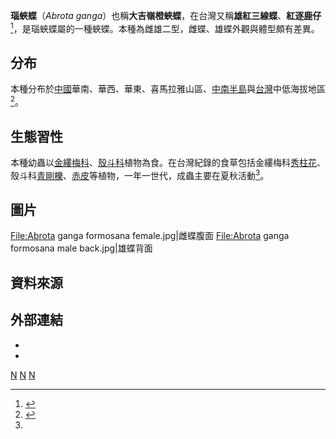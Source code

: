 {{NoteTA
|G1=Butterfly
}}
{{Speciesbox
| genus = Abrota
| species = ganga
| authority = (Moore, 1857)
| image = Abrota ganga formosana female back.jpg
| image_width = 250px
| image_caption = 台灣亞種（''A. g. formosana''）雌蝶
| image2 = Abrota ganga formosana male.jpg
| image2_width = 250px
| image2_caption = 台灣亞種（''A. g. formosana''）雄蝶
}}

'''瑙蛺蝶'''（''Abrota ganga''）也稱'''大吉嶺橙蛺蝶'''，在台灣又稱'''雄紅三線蝶'''、'''紅逐鹿仔'''<ref>{{cite book|author=蔡百峻 |coauthors= |title=玉山的蝴蝶 |year=1988 |publisher=內政部營建署玉山國家公園管理處 |location= |isbn= }}</ref>，是瑙蛺蝶屬的一種蛺蝶。本種為雌雄二型，雌蝶、雄蝶外觀與體型頗有差異。

==分布==
本種分布於[[中國|中國]]華南、華西、華東、喜馬拉雅山區、[[中南半島|中南半島]]與[[台灣|台灣]]中低海拔地區<ref name="978-986-177-668-2">{{cite book|author=徐堉峰 |coauthors= |title=台灣蝴蝶圖鑑．下（蛺蝶） |year=2013 |publisher=晨星出版社 |location=台中市 |isbn=978-986-177-668-2 }}</ref>。

==生態習性==
本種幼蟲以[[金縷梅科|金縷梅科]]、[[殼斗科|殼斗科]]植物為食。在台灣紀錄的食草包括金縷梅科[[秀柱花|秀柱花]]、殼斗科[[青剛櫟|青剛櫟]]、[[赤皮|赤皮]]等植物，一年一世代，成蟲主要在夏秋活動<ref name="978-986-177-668-2" />。

==圖片==
<gallery>
File:Abrota ganga formosana female.jpg|雌蝶腹面
File:Abrota ganga formosana male back.jpg|雄蝶背面
</gallery>

==資料來源==
<references></references>

==外部連結==
* {{TaiBNET| zh=瑙蛺蝶 | id=347068| binomial= Abrota ganga | sub =formosana | authority=Fruhstorfer, 1908 | var= | accessdate=2014/11/10}} 
* {{Commonscat-inline|Abrota ganga|瑙蛺蝶}}

{{Taxonbar}}

[[Category:1857年描述的昆虫|N]]
[[Category:瑙蛺蝶屬|N]]
[[Category:臺灣蝴蝶|N]]